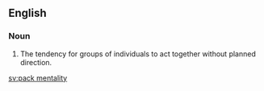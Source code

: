 ==English==

===Noun===
{{en-noun|head=[[pack]] [[mentality]]|-}}

# The tendency for groups of individuals to act together without planned direction.

[[sv:pack mentality]]